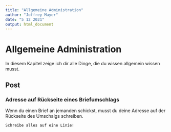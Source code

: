 ```yaml
---
title: "Allgemeine Administration"
author: "Joffrey Mayer"
date: "5 12 2021"
output: html_document
---
```


# Allgemeine Administration

In diesem Kapitel zeige ich dir alle Dinge, die du wissen allgemein wissen musst.

## Post

### Adresse auf Rückseite eines Briefumschlags

Wenn du einen Brief an jemanden schickst, musst du deine Adresse auf der Rückseite des Umschalgs schreiben.

```Schreibe alles auf eine Linie!```


